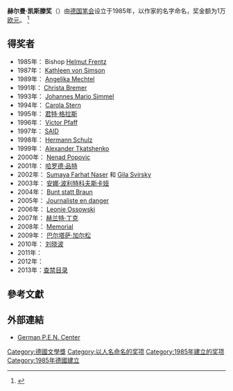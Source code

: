 '''赫尔曼·凯斯滕奖'''（{{lang-de|Hermann-Kesten-Medaille}}）由[[德国笔会|德国笔会]]设立于1985年，以作家{{le|赫尔曼·凯斯腾|Hermann Kesten}}的名字命名，奖金额为1万[[欧元|欧元]]。
<ref>{{Cite web |url=http://www.dw-world.de/dw/article/0,,6089512_page_2,00.html |title=刘晓波获得德国笔会赫尔曼-凯斯滕奖 |access-date=2010-10-12 |archive-date=2011-08-17 |archive-url=https://web.archive.org/web/20110817060617/http://www.dw-world.de/dw/article/0,,6089512_page_2,00.html |dead-url=no }}</ref>

== 得奖者 ==
*1985年： Bishop [[Helmut_Frentz|Helmut Frentz]]
*1987年： [[Kathleen_von_Simson|Kathleen von Simson]]
*1989年： [[Angelika_Mechtel|Angelika Mechtel]]
*1991年： [[Christa_Bremer|Christa Bremer]]
*1993年： [[Johannes_Mario_Simmel|Johannes Mario Simmel]]
*1994年： [[Carola_Stern|Carola Stern]]
*1995年： [[君特·格拉斯|君特·格拉斯]]
*1996年： [[Victor_Pfaff|Victor Pfaff]]
*1997年： [[SAID|SAID]]
*1998年： [[Hermann_Schulz_(writer)|Hermann Schulz]]
*1999年： [[Alexander_Tkatshenko|Alexander Tkatshenko]]
*2000年： [[Nenad_Popovic|Nenad Popovic]]
*2001年： [[哈罗德·品特|哈罗德·品特]]
*2002年： [[Sumaya_Farhat_Naser|Sumaya Farhat Naser]] 和 [[Gila_Svirsky|Gila Svirsky]]
*2003年： [[安娜·波利特科夫斯卡娅|安娜·波利特科夫斯卡娅]]
*2004年： [[Bunt_statt_Braun|Bunt statt Braun]]
*2005年： [[Journaliste_en_danger|Journaliste en danger]]
*2006年： [[Leonie_Ossowski|Leonie Ossowski]]
*2007年： [[赫兰特·丁克|赫兰特·丁克]]
*2008年： [[Memorial_(society)|Memorial]]
*2009年： [[巴尔塔萨·加尔松|巴尔塔萨·加尔松]]
*2010年： [[刘晓波|刘晓波]]
*2011年：
*2012年：
*2013年：[[查禁目录|查禁目录]]
== 參考文獻 ==
<div class="references-small">
<references></references>
</div>

== 外部連結 ==
*[https://web.archive.org/web/20110714011744/http://www.pen-deutschland.de/index_en.php  German P.E.N. Center]

[[Category:德國文學獎|Category:德國文學獎]]
[[Category:以人名命名的奖项|Category:以人名命名的奖项]]
[[Category:1985年建立的奖项|Category:1985年建立的奖项]]
[[Category:1985年德國建立|Category:1985年德國建立]]
